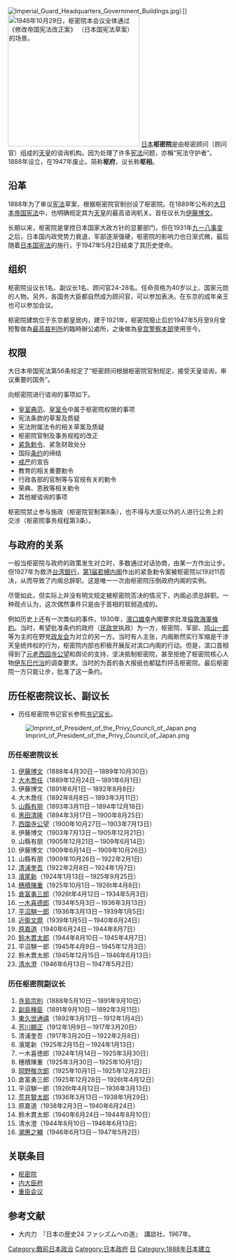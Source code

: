 {{japanese|枢密院|すうみついん|Sūmitsuin|樞密院}}

[[File:Imperial_Guard_Headquarters_Government_Buildings.jpg|thumb]]）]]
[[File:Privy Council (Japan).jpg|thumb|right|300px|1946年10月29日，枢密院本会议全体通过《修改帝国宪法改正案》
（[[日本国宪法|日本国宪法]]草案）的场景。]]
[[日本|日本]]'''枢密院'''是由枢密顾问（顾问官）组成的[[天皇_(日本)|天皇]]的谘询机构。因为处理了许多[[宪法|宪法]]问题，亦稱“宪法守护者”。1888年设立，在1947年废止。简称'''枢府'''，议长称'''枢相'''。

== 沿革 ==
1888年为了审议[[宪法|宪法]]草案，根据枢密院官制创设了枢密院。在1889年公布的[[大日本帝国宪法|大日本帝国宪法]]中，也明确规定其为[[天皇|天皇]]的最高谘询机关。首任议长为[[伊藤博文|伊藤博文]]。

长期以来，枢密院是掌控日本国家大政方针的显要部门，但在1931年[[九一八事变|九一八事变]]之后，日本国内政党势力衰退，军部逐渐强硬，枢密院的影响力也日渐式微，最后随着[[日本国宪法|日本国宪法]]的施行，于1947年5月2日结束了其历史使命。

== 组织 ==
枢密院设议长1名、副议长1名、顾问官24-28名。任命资格为40岁以上、国家元勋的人物。另外，各国务大臣都自然成为顾问官，可以参加表决。在东京的成年亲王也可以参加会议。

枢密院建筑位于东京都皇居内，建于1921年，枢密院廢止后於1947年5月至9月曾短暫做為[[最高裁判所|最高裁判所]]的臨時辦公處所，之後做為[[皇宫警察本部|皇宫警察本部]]使用至今。

== 权限 ==
大日本帝国宪法第56条规定了“枢密顾问根据枢密院官制规定，接受天皇谘询，审议重要的国务”。

向枢密院进行谘询的事项如下。
* [[皇室典范|皇室典范]]、[[皇室令|皇室令]]中属于枢密院权限的事项
* 宪法条款的草案及质疑
* 宪法附属法令的相关草案及质疑
* 枢密院官制及事务规程的改正
* [[紧急勅令|紧急勅令]]、紧急财政处分
* 国际[[条约|条约]]的缔结
* [[戒严|戒严]]的宣告
* 教育的相关重要勅令
* 行政各部的官制等与官规有关的勅令
* 荣典、恩赦等相关勅令
* 其他被谘询的事项

枢密院禁止参与施政（枢密院官制第8条），也不得与大臣以外的人进行公务上的交涉（枢密院事务规程第3条）。

== 与政府的关系 ==
一般当枢密院与政府的政策发生对立时，多数通过对话协商，由某一方作出让步。但1927年为救济[[台湾銀行|台湾銀行]]，[[第1届若槻内阁|第1届若槻内阁]]作出的紧急勅令案被枢密院以19对11否决，从而导致了内阁总辞职。这是唯一一次由枢密院压倒政府内阁的实例。

尽管如此，但实际上并没有明文规定被枢密院否决的情况下，内阁必须总辞职。一种观点认为，这次偶然事件只是由于首相的软弱造成的。

例如历史上还有一次类似的事件。1930年，[[濱口雄幸|濱口雄幸]]內閣要求批准[[倫敦海軍條約|倫敦海軍條約]]。当时，希望批准条约的政府（[[立憲民政黨|民政党]]执政）为一方，枢密院、军部、[[鸠山一郎|鸠山一郎]]等为主的在野党[[政友会|政友会]]为对立的另一方。当时有人主张，内阁断然实行军缩是干涉天皇统帅权的行为，枢密院内部也积极开展反对滨口内阁的行动。但是，滨口首相得到了[[元老|元老]][[西园寺公望|西园寺公望]]和舆论的支持，坚决抵制枢密院，甚至拒绝了枢密院核心人物[[伊东巳代治|伊东巳代治]]的调查要求。当时的{{link-ja|東京日日新聞|東京日日新聞|东京日日新闻}}为首的各大报纸也都猛烈抨击枢密院。最后枢密院一方只能让步，批准了这一条约。

== 历任枢密院议长、副议长 ==
* 历任枢密院书记官长参照[[书记官长|书记官长]]。
[[File:Imprint_of_President_of_the_Privy_Council_of_Japan.png|thumb]]
=== 历任枢密院议长 ===
# [[伊藤博文|伊藤博文]]（1888年4月30日－1889年10月30日）
# [[大木喬任|大木喬任]]（1889年12月24日－1891年6月1日）
# 伊藤博文（1891年6月1日－1892年8月8日）
# 大木喬任（1892年8月8日－1893年3月11日）
# [[山縣有朋|山縣有朋]]（1893年3月11日－1894年12月18日）
# [[黑田清隆|黑田清隆]]（1894年3月17日－1900年8月25日）
# [[西園寺公望|西園寺公望]]（1900年10月27日－1903年7月13日）
# 伊藤博文（1903年7月13日－1905年12月21日）
# 山縣有朋（1905年12月21日－1909年6月14日）
# 伊藤博文（1909年6月14日－1909年10月26日）
# 山縣有朋（1909年10月26日－1922年2月1日）
# [[清浦奎吾|清浦奎吾]]（1922年2月8日－1924年1月7日）
# [[濱尾新|濱尾新]]（1924年1月13日－1925年9月25日）
# [[穗積陳重|穗積陳重]]（1925年10月1日－1926t年4月8日）
# [[倉富勇三郎|倉富勇三郎]]（1926t年4月12日－1934年5月3日）
# [[一木喜德郎|一木喜德郎]]（1934年5月3日－1936年3月13日）
# [[平沼騏一郎|平沼騏一郎]]（1936年3月13日－1939年1月5日）
# [[近衛文麿|近衛文麿]]（1939年1月5日－1940年6月24日）
# [[原嘉道|原嘉道]]（1940年6月24日－1944年8月7日）
# [[鈴木貫太郎|鈴木貫太郎]]（1944年8月10日－1945年4月7日）
# 平沼騏一郎（1945年4月9日－1945年12月3日）
# 鈴木貫太郎（1945年12月15日－1946年6月13日）
# [[清水澄|清水澄]]（1946年6月13日－1947年5月2日）

=== 历任枢密院副议长 ===
# [[寺島宗則|寺島宗則]]（1888年5月10日－1891年9月10日）
# [[副島種臣|副島種臣]]（1891年9月10日－1892年3月11日）
# [[東久世通禧|東久世通禧]]（1892年3月17日－1912年1月4日）
# [[芳川顯正|芳川顯正]]（1912年1月9日－1917年3月20日）
# 清浦奎吾（1917年3月20日－1922年2月8日）
# 濱尾新（1925年2月15日－1924年1月13日）
# 一木喜徳郎（1924年1月14日－1925年3月30日）
# 穗積陳重（1925年3月30日－1925年10月1日）
# [[岡野敬次郎|岡野敬次郎]]（1925年10月1日－1925年12月23日）
# 倉富勇三郎（1925年12月28日－1926t年4月12日）
# 平沼騏一郎（1926t年4月12日－1936年3月13日）
# [[荒井賢太郎|荒井賢太郎]]（1936年3月13日－1938年1月29日）
# 原嘉道（1938年2月3日－1940年6月24日）
# 鈴木貫太郎（1940年6月24日－1944年8月10日）
# 清水澄（1944年8月10日－1946年6月13日）
# [[潮惠之輔|潮惠之輔]]（1946年6月13日－1947年5月2日）

== 关联条目 ==
* [[枢密院|枢密院]]
* [[内大臣府|内大臣府]]
* [[重臣会议|重臣会议]]

== 参考文献 ==
* 大内力　『日本の歴史24 ファシズムへの道』　講談社、1967年。
{{天皇項目}}
{{大日本帝国}}
{{DEFAULTSORT:Sumitsuin}}
[[Category:戰前日本政治|Category:戰前日本政治]]
[[Category:日本政府|Category:日本政府]]
[[Category:樞密院|日]]
[[Category:1888年日本建立|Category:1888年日本建立]]